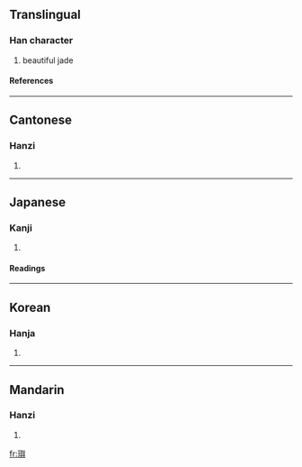 {{see|玙}}

==Translingual==
===Han character===
{{Han char|rn=96|rad=玉|as=14|sn=18|four=1718<sub>1</sub>|canj=一土竹X金 (MGHXC)}}
# beautiful jade
====References====
{{Han ref|kx=0744.030|dkj=21297|dj=1152.180|hdz=21142.010|uh=74B5|ud=29877|bh=F042|bd=61506}}

----
==Cantonese==
===Hanzi===
{{yue-hanzi|jyut=|y=yu4}}
# {{defn|Cantonese}}

----
==Japanese==
===Kanji===
{{ja-kanji|grade=|rs=玉14}}
# {{defn|Japanese}} 
====Readings====
{{ja-readings|on=[[よ]] (yo)|kun=|nanori=}}

----
==Korean==
===Hanja===
{{ko-hanja|hangeul=여|eumhun=|rv=yeo|mr=yŏ|y=ye}}
# {{defn|Korean}}

----
==Mandarin==
===Hanzi===
{{cmn-hanzi|pin=[[yú]] (yu2)|wg=yü<sup>2</sup>}}
# {{defn|Mandarin}}

[[fr:璵]]